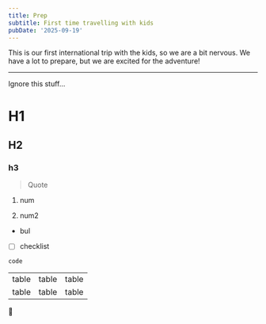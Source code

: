 ```yaml
---
title: Prep
subtitle: First time travelling with kids
pubDate: '2025-09-19'
---
```



This is our first international trip with the kids, so we are a bit nervous. We have a lot to prepare, but we are excited for the adventure!

---

Ignore this stuff...

# H1

## H2

### h3

> Quote

1. num

2. num2

* bul

* [ ] checklist

```text
code
```

|       |       |       |
| ----- | ----- | ----- |
| table | table | table |
| table | table | table |

🙂

<Grid>
  <Img src="ii3xxlta51f1iv8qnwuy" alt="" />
</Grid>
